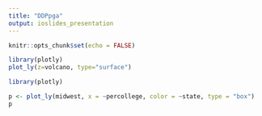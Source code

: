```yaml
---
title: "DDPpga"
output: ioslides_presentation
---
```


```r
knitr::opts_chunk$set(echo = FALSE)
```
```r
library(plotly)
plot_ly(z=volcano, type="surface")
``` 
```r
library(plotly)
```
```r
p <- plot_ly(midwest, x = ~percollege, color = ~state, type = "box")
p
```